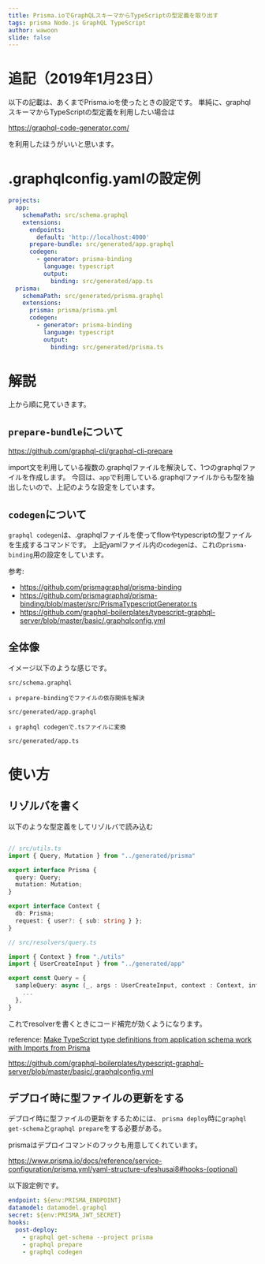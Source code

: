 ```yaml
---
title: Prisma.ioでGraphQLスキーマからTypeScriptの型定義を取り出す
tags: prisma Node.js GraphQL TypeScript
author: wawoon
slide: false
---
```


# 追記（2019年1月23日）

以下の記載は、あくまでPrisma.ioを使ったときの設定です。
単純に、graphqlスキーマからTypeScriptの型定義を利用したい場合は

https://graphql-code-generator.com/

を利用したほうがいいと思います。

# .graphqlconfig.yamlの設定例

```yaml
projects:
  app:
    schemaPath: src/schema.graphql
    extensions:
      endpoints:
        default: 'http://localhost:4000'
      prepare-bundle: src/generated/app.graphql
      codegen:
        - generator: prisma-binding
          language: typescript
          output:
            binding: src/generated/app.ts
  prisma:
    schemaPath: src/generated/prisma.graphql
    extensions:
      prisma: prisma/prisma.yml
      codegen:
        - generator: prisma-binding
          language: typescript
          output:
            binding: src/generated/prisma.ts
```

# 解説

上から順に見ていきます。

## `prepare-bundle`について

https://github.com/graphql-cli/graphql-cli-prepare

import文を利用している複数の.graphqlファイルを解決して、1つのgraphqlファイルを作成します。
今回は、`app`で利用している.graphqlファイルからも型を抽出したいので、上記のような設定をしています。


## `codegen`について

`graphql codegen`は、.graphqlファイルを使ってflowやtypescriptの型ファイルを生成するコマンドです。
上記yamlファイル内の`codegen`は、これの`prisma-binding`用の設定をしています。

参考:

- https://github.com/prismagraphql/prisma-binding
- https://github.com/prismagraphql/prisma-binding/blob/master/src/PrismaTypescriptGenerator.ts
- https://github.com/graphql-boilerplates/typescript-graphql-server/blob/master/basic/.graphqlconfig.yml

## 全体像

イメージ以下のような感じです。

```
src/schema.graphql

↓ prepare-bindingでファイルの依存関係を解決

src/generated/app.graphql

↓ graphql codegenで.tsファイルに変換

src/generated/app.ts
```


# 使い方

## リゾルバを書く

以下のような型定義をしてリゾルバで読み込む

```typescript

// src/utils.ts
import { Query, Mutation } from "../generated/prisma"

export interface Prisma {
  query: Query;
  mutation: Mutation;
}

export interface Context {
  db: Prisma;
  request: { user?: { sub: string } };
}

// src/resolvers/query.ts

import { Context } from "./utils"
import { UserCreateInput } from "../generated/app"

export const Query = {
  sampleQuery: async (_, args : UserCreateInput, context : Context, info) => {
    ...
  },
}
```

これでresolverを書くときにコード補完が効くようになります。

reference:
[Make TypeScript type definitions from application schema work with Imports from Prisma](https://github.com/prismagraphql/graphql-import/issues/93)

https://github.com/graphql-boilerplates/typescript-graphql-server/blob/master/basic/.graphqlconfig.yml

## デプロイ時に型ファイルの更新をする

デプロイ時に型ファイルの更新をするためには、
`prisma deploy`時に`graphql get-schema`と`graphql prepare`をする必要がある。

prismaはデプロイコマンドのフックも用意してくれています。

https://www.prisma.io/docs/reference/service-configuration/prisma.yml/yaml-structure-ufeshusai8#hooks-(optional)

以下設定例です。

```yaml
endpoint: ${env:PRISMA_ENDPOINT}
datamodel: datamodel.graphql
secret: ${env:PRISMA_JWT_SECRET}
hooks:
  post-deploy:
    - graphql get-schema --project prisma
    - graphql prepare
    - graphql codegen
```

